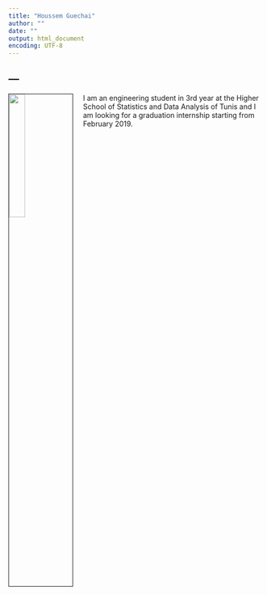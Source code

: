 ---
title: "Houssem Guechai"
author: ""
date: ""
output: html_document
encoding: UTF-8
---
---
---

<link rel="stylesheet" href="styles.css" type="text/css">

<!-- <img src="images/me.png" style="float: right; width:15%; border:1px solid; margin-right: 20px" align="left"> -->
<img src="images/me.png" style="width:25%; border:1px solid; margin-right: 20px" align="left">
 
 

I am an engineering student in 3rd year at the Higher School of Statistics and Data Analysis of Tunis and I am looking for a graduation internship starting from February 2019.

